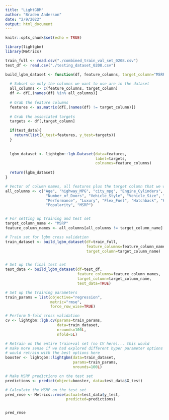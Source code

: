 ```yaml
---
title: "LightGBM"
author: "Braden Anderson"
date: "2/9/2022"
output: html_document
---
```


```r
knitr::opts_chunk$set(echo = TRUE)
```




```r

library(lightgbm)
library(Metrics)

```


```r

train_full <- read.csv("./combined_train_val_set_0208.csv")
test_df <- read.csv("./testing_dataset_0208.csv")

```



```r
build_lgbm_dataset <- function(df, feature_columns, target_column="MSRP", test_data=FALSE){
  
  # Subset so only the columns we want to use are in the dataset
  all_columns <- c(feature_columns, target_column)
  df <- df[,(names(df) %in% all_columns)]
  
  # Grab the feature columns
  features <- as.matrix(df[,(names(df) != target_column)])
  
  # Grab the associated targets
  targets <- df[,target_column]

  if(test_data){
    return(list(X_test=features, y_test=targets))
  }
  
    
  lgbm_dataset <- lightgbm::lgb.Dataset(data=features,
                                        label=targets,
                                        colnames=feature_columns)
  
  return(lgbm_dataset)
}
```



```r

# Vector of column names, all features plus the target column that we will feed to lgbm
all_columns <- c("Age", "highway_MPG", "city_mpg", "Engine_Cylinders", "Engine_HP", "Transmission_Type", 
                  "Number_of_Doors", "Vehicle_Style", "Vehicle_Size", "Driven_Wheels", "Factory_Tuner",                
                  "Performance", "Luxury", "Flex_Fuel", "Hatchback", "Hybrid", "Diesel", "Exotic", "Crossover",
                  "Popularity", "MSRP")


# For setting up training and test set
target_column_name <- "MSRP"
feature_column_names <- all_columns[all_columns != target_column_name]

# Train set for lgbm cross validation
train_dataset <- build_lgbm_dataset(df=train_full,
                                    feature_columns=feature_column_names,
                                    target_column=target_column_name)


# Set up the final test set
test_data <- build_lgbm_dataset(df=test_df, 
                                feature_columns=feature_column_names, 
                                target_column=target_column_name, 
                                test_data=TRUE)

```

```r

# Set up the training parameters
train_params = list(objective="regression",
                    metric="rmse",
                    force_row_wise=TRUE)

# Perform 5-fold cross validation
cv <- lightgbm::lgb.cv(params=train_params,
                       data=train_dataset,
                       nrounds=100L,
                       nfold=5L)

# Retrain on the entire train+val set (no CV here)... this would 
# make more sense if we had explored different hyper parameter options during cv, because then we
# would retrain with the best options here
booster <- lightgbm::lightgbm(data=train_dataset,
                              params=train_params,
                              nrounds=100L)
```


```r

# Make MSRP predictions on the test set
predictions <- predict(object=booster, data=test_data$X_test)

# Calculate the MSRP on the test set
pred_rmse <- Metrics::rmse(actual=test_data$y_test,
                           predicted=predictions)


pred_rmse
```







